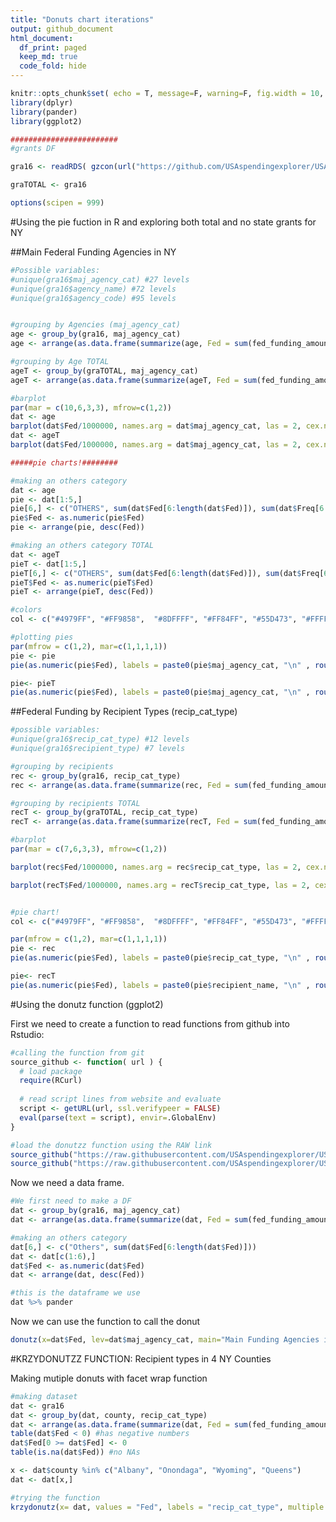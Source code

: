```yaml
---
title: "Donuts chart iterations"
output: github_document
html_document:
  df_print: paged
  keep_md: true
  code_fold: hide
---
```


```r
knitr::opts_chunk$set( echo = T, message=F, warning=F, fig.width = 10, fig.height = 10 )
library(dplyr)
library(pander)
library(ggplot2)

########################
#grants DF

gra16 <- readRDS( gzcon(url("https://github.com/USAspendingexplorer/USAspending-explorer/blob/master/Data/Processed/NYgra16_cleaned.rds?raw=true")))

graTOTAL <- gra16

options(scipen = 999)
```


#Using  the pie fuction in R and exploring both total and no state grants for NY

##Main Federal Funding Agencies in NY

```r
#Possible variables:
#unique(gra16$maj_agency_cat) #27 levels
#unique(gra16$agency_name) #72 levels
#unique(gra16$agency_code) #95 levels


#grouping by Agencies (maj_agency_cat)
age <- group_by(gra16, maj_agency_cat)
age <- arrange(as.data.frame(summarize(age, Fed = sum(fed_funding_amount), Freq = n())), desc(Fed))

#grouping by Age TOTAL
ageT <- group_by(graTOTAL, maj_agency_cat)
ageT <- arrange(as.data.frame(summarize(ageT, Fed = sum(fed_funding_amount), Freq = n())), desc(Fed))

#barplot
par(mar = c(10,6,3,3), mfrow=c(1,2))
dat <- age
barplot(dat$Fed/1000000, names.arg = dat$maj_agency_cat, las = 2, cex.names = .7, cex.axis = .7 , ylab = "in USD 1MLL", cex.lab = .8, col="#4979FF", main= "Main Federal Funding Agencies in NY")
dat <- ageT
barplot(dat$Fed/1000000, names.arg = dat$maj_agency_cat, las = 2, cex.names = .7, cex.axis = .7 , ylab = "in USD 1MLL", cex.lab = .8, col="#4979FF", main = "Including State government")

#####pie charts!########

#making an others category
dat <- age
pie <- dat[1:5,]
pie[6,] <- c("OTHERS", sum(dat$Fed[6:length(dat$Fed)]), sum(dat$Freq[6:length(dat$Fed)])) 
pie$Fed <- as.numeric(pie$Fed)
pie <- arrange(pie, desc(Fed))

#making an others category TOTAL
dat <- ageT
pieT <- dat[1:5,]
pieT[6,] <- c("OTHERS", sum(dat$Fed[6:length(dat$Fed)]), sum(dat$Freq[6:length(dat$Fed)])) 
pieT$Fed <- as.numeric(pieT$Fed)
pieT <- arrange(pieT, desc(Fed))

#colors
col <- c("#4979FF", "#FF9858",  "#8DFFFF", "#FF84FF", "#55D473", "#FFFF78", "grey80")

#plotting pies
par(mfrow = c(1,2), mar=c(1,1,1,1))
pie <- pie
pie(as.numeric(pie$Fed), labels = paste0(pie$maj_agency_cat, "\n" , round(pie$Fed/sum(pie$Fed)*100, digits=1), "%"), main = "Main Federal Funding Agencies in NY", cex= .7, col=col)

pie<- pieT
pie(as.numeric(pie$Fed), labels = paste0(pie$maj_agency_cat, "\n" , round(pie$Fed/sum(pie$Fed)*100, digits=1), "%"), main = "Including State Government", cex= .7, col=col)

```


##Federal Funding by Recipient Types (recip_cat_type)

```r

#possible variables:
#unique(gra16$recip_cat_type) #12 levels
#unique(gra16$recipient_type) #7 levels

#grouping by recipients 
rec <- group_by(gra16, recip_cat_type)
rec <- arrange(as.data.frame(summarize(rec, Fed = sum(fed_funding_amount), Freq = n())), desc(Fed))

#grouping by recipients TOTAL
recT <- group_by(graTOTAL, recip_cat_type)
recT <- arrange(as.data.frame(summarize(recT, Fed = sum(fed_funding_amount), Freq = n())), desc(Fed))

#barplot
par(mar = c(7,6,3,3), mfrow=c(1,2))

barplot(rec$Fed/1000000, names.arg = rec$recip_cat_type, las = 2, cex.names = .7, cex.axis = .7 , ylab = "in USD 1MLL", cex.lab = .8, col="#4979FF", main= "Federal Funding by Recipient Types")

barplot(recT$Fed/1000000, names.arg = recT$recip_cat_type, las = 2, cex.names = .7, cex.axis = .7 , ylab = "in USD 1MLL", cex.lab = .8, col="#4979FF", main = "Including State government")


#pie chart!
col <- c("#4979FF", "#FF9858",  "#8DFFFF", "#FF84FF", "#55D473", "#FFFF78", "grey80")

par(mfrow = c(1,2), mar=c(1,1,1,1))
pie <- rec
pie(as.numeric(pie$Fed), labels = paste0(pie$recip_cat_type, "\n" , round(pie$Fed/sum(pie$Fed)*100, digits=1), "%"), main = "Federal Funding by Recipient Types", cex= .7, col=col)

pie<- recT
pie(as.numeric(pie$Fed), labels = paste0(pie$recipient_name, "\n" , round(pie$Fed/sum(pie$Fed)*100, digits=1), "%"), main = "Including State Government", cex= .7, col=col)

```

#Using the donutz function (ggplot2)

First we need to create a function to read functions from github into Rstudio:
```r

#calling the function from git
source_github <- function( url ) {
  # load package
  require(RCurl)
  
  # read script lines from website and evaluate
  script <- getURL(url, ssl.verifypeer = FALSE)
  eval(parse(text = script), envir=.GlobalEnv)
} 

#load the donutzz function using the RAW link
source_github("https://raw.githubusercontent.com/USAspendingexplorer/USAspending-explorer/master/Charts/Additional%20Charts/Donut%20Charts/donut.R")
source_github("https://raw.githubusercontent.com/USAspendingexplorer/USAspending-explorer/master/Charts/Additional%20Charts/Donut%20Charts/donut_multi.R")
```

Now we need a data frame. 
```r
#We first need to make a DF
dat <- group_by(gra16, maj_agency_cat)
dat <- arrange(as.data.frame(summarize(dat, Fed = sum(fed_funding_amount))), desc(Fed))

#making an others category
dat[6,] <- c("Others", sum(dat$Fed[6:length(dat$Fed)])) 
dat <- dat[c(1:6),]
dat$Fed <- as.numeric(dat$Fed)
dat <- arrange(dat, desc(Fed))

#this is the dataframe we use
dat %>% pander

```

Now we can use the function to call the donut

```r
donutz(x=dat$Fed, lev=dat$maj_agency_cat, main="Main Funding Agencies in NY State")
```

#KRZYDONUTZZ FUNCTION: Recipient types in 4 NY Counties

Making mutiple donuts with facet wrap function 

```r

#making dataset 
dat <- gra16
dat <- group_by(dat, county, recip_cat_type)
dat <- arrange(as.data.frame(summarize(dat, Fed = sum(fed_funding_amount))), county)
table(dat$Fed < 0) #has negative numbers
dat$Fed[0 >= dat$Fed] <- 0
table(is.na(dat$Fed)) #no NAs

x <- dat$county %in% c("Albany", "Onondaga", "Wyoming", "Queens")
dat <- dat[x,]

#trying the function
krzydonutz(x= dat, values = "Fed", labels = "recip_cat_type", multiple = "county", main = "Federal Funding by Recipient type in NY Counties", percent.cex = 3, columns = 2, sbgfill = "grey95", sbgcol = "grey60")

```
